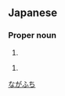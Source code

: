 ==Japanese==
{{ja-kanjitab|永|淵}}

===Proper noun===
{{ja-pos|proper|ながふち}}

# {{surname|lang=ja}}

{{ja-pos|proper|ながぶち}}

# {{surname|lang=ja}}

[[Category:Japanese surnames|ながふち]]